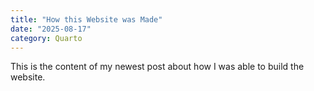 ```yaml
---
title: "How this Website was Made"
date: "2025-08-17" 
category: Quarto
---
```


This is the content of my newest post about how I was able to build the website.